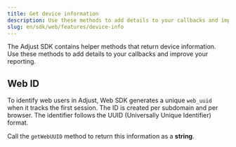 ```yaml
---
title: Get device information
description: Use these methods to add details to your callbacks and improve your reporting.
slug: en/sdk/web/features/device-info
---
```



The Adjust SDK contains helper methods that return device information. Use these methods to add details to your callbacks and improve your reporting.

## Web ID

To identify web users in Adjust, Web SDK generates a unique `web_uuid` when it tracks the first session. The ID is created per subdomain and per browser. The identifier follows the <Abbr>UUID (Universally Unique Identifier)</Abbr> format.

Call the `getWebUUID` method to return this information as a **string**.

<GetWebUUID />
